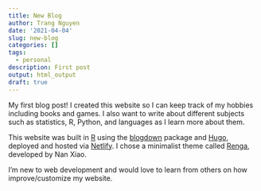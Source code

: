 ```yaml
---
title: New Blog
author: Trang Nguyen
date: '2021-04-04'
slug: new-blog
categories: []
tags:
  - personal
description: First post
output: html_output
draft: true
---
```



My first blog post! I created this website so I can keep track of my hobbies including books and games. I also want to write about different subjects such as statistics, R, Python, and languages as I learn more about them. 

This website was built in [R](https://www.r-project.org/about.html) using the [blogdown](https://github.com/rstudio/blogdown) package and [Hugo](https://gohugo.io/), deployed and hosted via [Netlify](https://www.netlify.com/). I chose a minimalist theme called [Renga](https://github.com/nanxstats/hugo-renga), developed by Nan Xiao. 

I'm new to web development and would love to learn from others on how improve/customize my website. 

